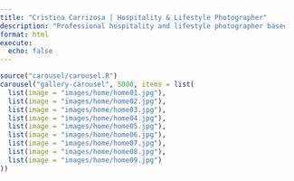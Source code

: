 ```yaml
---
title: "Cristina Carrizosa | Hospitality & Lifestyle Photographer"
description: "Professional hospitality and lifestyle photographer based in Richmond, VA. Specializing in boutique hotels, luxury vacation rentals, and interior design photography in San Francisco and internationally."
format: html
execute:
  echo: false
---
```


```r
source("carousel/carousel.R")
carousel("gallery-carousel", 5000, items = list(
  list(image = "images/home/home01.jpg"),
  list(image = "images/home/home02.jpg"),
  list(image = "images/home/home03.jpg"),
  list(image = "images/home/home04.jpg"),
  list(image = "images/home/home05.jpg"),
  list(image = "images/home/home06.jpg"),
  list(image = "images/home/home07.jpg"),
  list(image = "images/home/home08.jpg"),
  list(image = "images/home/home09.jpg")
))
```

<!-- Navigation Zones -->
<div class="carousel-zone carousel-zone-left" onclick="changeSlide(-1)"></div>
<div class="carousel-zone carousel-zone-right" onclick="changeSlide(1)"></div>

<!-- Arrow that follows cursor -->
<div class="cursor-arrow" id="cursorArrow">
  <svg xmlns="http://www.w3.org/2000/svg" width="16" height="16" fill="currentColor" viewBox="0 0 16 16">
    <path fill-rule="evenodd" d="M15 8a.5.5 0 0 0-.5-.5H2.707l3.147-3.146a.5.5 0 1 0-.708-.708l-4 4a.5.5 0 0 0 0 .708l4 4a.5.5 0 0 0 .708-.708L2.707 8.5H14.5A.5.5 0 0 0 15 8"/>
  </svg>
</div>

<script>
// Simple carousel navigation
let currentSlide = 0;
let totalSlides = 0;
let isTransitioning = false;
let carouselTimer = null;
const CAROUSEL_INTERVAL = 5000; // 5 seconds as defined in the carousel call

// Timer management functions
function startCarouselTimer() {
  stopCarouselTimer(); // Clear any existing timer
  carouselTimer = setInterval(() => {
    if (!isTransitioning) {
      changeSlide(1); // Auto-advance to next slide
    }
  }, CAROUSEL_INTERVAL);
}

function stopCarouselTimer() {
  if (carouselTimer) {
    clearInterval(carouselTimer);
    carouselTimer = null;
  }
}

function resetCarouselTimer() {
  stopCarouselTimer();
  startCarouselTimer();
}

function changeSlide(direction) {
  if (isTransitioning) return; // Prevent rapid clicking
  
  const carousel = document.getElementById('gallery-carousel');
  const slides = carousel.querySelectorAll('.carousel-item');
  totalSlides = slides.length;
  
  if (totalSlides === 0) return;
  
  isTransitioning = true;
  
  // Reset the carousel timer by stopping and restarting automatic cycling
  if (window.bootstrap && window.bootstrap.Carousel) {
    const bsCarousel = window.bootstrap.Carousel.getOrCreateInstance(carousel);
    bsCarousel.pause(); // Stop current timer
    bsCarousel.cycle(); // Restart timer from beginning
  }
  
  // Also reset our custom timer as a fallback
  resetCarouselTimer();
  
  // Remove active class from current slide (fade out)
  slides[currentSlide].classList.remove('active');
  
  // Calculate next slide
  if (direction === 1) {
    currentSlide = (currentSlide + 1) % totalSlides;
  } else {
    currentSlide = (currentSlide - 1 + totalSlides) % totalSlides;
  }
  
  // Add active class to new slide after a brief delay (fade in)
  setTimeout(() => {
    slides[currentSlide].classList.add('active');
  }, 150); // Slightly longer delay for fade-out then fade-in effect
  
  // Reset transition lock after animation
  setTimeout(() => {
    isTransitioning = false;
  }, 700); // Total time for both fade-out and fade-in
}

// Initialize carousel
document.addEventListener('DOMContentLoaded', function() {
  const carousel = document.getElementById('gallery-carousel');
  
  if (!carousel) {
    return;
  }
  
  const slides = carousel.querySelectorAll('.carousel-item');
  totalSlides = slides.length;
  
  // Ensure first slide is active and visible
  if (slides.length > 0) {
    // Remove any existing active classes
    slides.forEach(slide => slide.classList.remove('active'));
    // Add active class to first slide
    slides[0].classList.add('active');
  }
  
  // Start our custom timer as a fallback
  startCarouselTimer();
});

// Cursor arrow functionality
document.addEventListener('DOMContentLoaded', function() {
  const cursorArrow = document.getElementById('cursorArrow');
  const leftZone = document.querySelector('.carousel-zone-left');
  const rightZone = document.querySelector('.carousel-zone-right');
  
  let currentZone = null;
  
  // Track mouse movement
  document.addEventListener('mousemove', function(e) {
    cursorArrow.style.left = e.clientX + 'px';
    cursorArrow.style.top = e.clientY + 'px';
    
    // Check if mouse is within the carousel zones (both X and Y coordinates)
    const x = e.clientX;
    const y = e.clientY;
    const windowWidth = window.innerWidth;
    const windowHeight = window.innerHeight;
    
    // Check if mouse is within the vertical bounds of the carousel zones
    const zoneTop = 120; // Same as CSS top value
    const zoneBottom = windowHeight - 200; // Same as CSS calculation
    
    if (y < zoneTop || y > zoneBottom) {
      // Mouse is outside the vertical bounds - hide arrow
      cursorArrow.classList.remove('visible', 'left', 'right');
      currentZone = null;
      return;
    }
    
    // Check horizontal position only if within vertical bounds
    if (x < windowWidth * 0.15) {
      // Left edge - no arrow
      cursorArrow.classList.remove('visible', 'left', 'right');
      currentZone = null;
    } else if (x >= windowWidth * 0.15 && x < windowWidth * 0.45) {
      // Left zone
      if (currentZone !== 'left') {
        cursorArrow.classList.remove('visible', 'right');
        cursorArrow.classList.add('visible', 'left');
        cursorArrow.innerHTML = '<svg xmlns="http://www.w3.org/2000/svg" width="16" height="16" fill="currentColor" viewBox="0 0 16 16"><path fill-rule="evenodd" d="M15 8a.5.5 0 0 0-.5-.5H2.707l3.147-3.146a.5.5 0 1 0-.708-.708l-4 4a.5.5 0 0 0 0 .708l4 4a.5.5 0 0 0 .708-.708L2.707 8.5H14.5A.5.5 0 0 0 15 8"/></svg>';
        currentZone = 'left';
      }
    } else if (x >= windowWidth * 0.55 && x < windowWidth * 0.85) {
      // Right zone
      if (currentZone !== 'right') {
        cursorArrow.classList.remove('visible', 'left');
        cursorArrow.classList.add('visible', 'right');
        cursorArrow.innerHTML = '<svg xmlns="http://www.w3.org/2000/svg" width="16" height="16" fill="currentColor" viewBox="0 0 16 16"><path fill-rule="evenodd" d="M1 8a.5.5 0 0 1 .5-.5h11.793l-3.147-3.146a.5.5 0 0 1 .708-.708l4 4a.5.5 0 0 1 0 .708l-4 4a.5.5 0 0 1-.708-.708L13.293 8.5H1.5A.5.5 0 0 1 1 8"/></svg>';
        currentZone = 'right';
      }
    } else {
      // Right edge - no arrow
      cursorArrow.classList.remove('visible', 'left', 'right');
      currentZone = null;
    }
  });
  
  // Hide arrow when mouse leaves window
  document.addEventListener('mouseleave', function() {
    cursorArrow.classList.remove('visible', 'left', 'right');
    currentZone = null;
  });
});
</script>
<style>

/* hide title block but get browser tab title*/
.quarto-title-block {
  display: none !important;
}

/* Remove Quarto’s layout padding */
main#quarto-document-content,
.page-columns,
.content,
.column-page {
  padding: 0 !important;
  margin: 0 !important;
}

/* Remove body scroll gaps */
body, html {
  margin: 0;
  padding: 0;
  min-height: 100vh;
}

/* New wrapper to force full height */
.fullscreen-carousel {
  height: 100dvh;
  width: 100vw;
  margin: 0;
  padding: 0;
  display: flex;
  align-items: center;
  justify-content: center;
}

/* Carousel container */
#gallery-carousel {
  height: 70vh; /* Fixed height to leave space for footer */
  width: 100vw;
  position: relative;
  display: block;
  margin: 30px auto 0 auto; /* Reduced top margin to bring images closer to header */
}

/* Carousel inner container */
#gallery-carousel .carousel-inner {
  height: 100%;
  width: 100%;
  position: relative;
}

/* Carousel item */
#gallery-carousel .carousel-item {
  display: flex;
  justify-content: center;
  align-items: center;
  height: 100%;
  width: 100%;
  position: absolute;
  top: 0;
  left: 0;
  transition: opacity 0.4s ease-in-out;
  opacity: 0;
  z-index: 0;
}

#gallery-carousel .carousel-item.active {
  opacity: 1;
  z-index: 1;
}

/* Image styling */
#gallery-carousel img {
  max-height: 60vh;
  object-fit: contain;
  display: block;
  margin: 0 auto;
  border: none;
  box-shadow: none;
  outline: none;
  box-sizing: border-box;
}

#quarto-content {
  display: flex;
  flex-direction: column;
}

main#quarto-document-content {
  padding: 0 !important;
  margin: 0 !important;
  min-height: 70vh; /* Allow content to flow naturally */
}

/* Navigation zones - invisible hover areas */
.carousel-zone {
  position: fixed;
  top: 120px; /* Below header */
  height: calc(100vh - 200px); /* Leave space for header and footer */
  max-height: calc(100vh - 200px); /* Prevent extending into footer */
  z-index: 100;
  cursor: none; /* Hide default cursor */
  transition: background-color 0.2s ease;
  pointer-events: auto; /* Ensure click events work */
}

.carousel-zone-left {
  left: 15%;
  width: 30%;
}

.carousel-zone-right {
  right: 15%;
  width: 30%;
}

/* Cursor arrow that follows mouse */
.cursor-arrow {
  position: fixed;
  pointer-events: none;
  z-index: 9999;
  opacity: 0;
  transition: opacity 0.2s ease;
  transform: translate(-50%, -50%);
  display: flex;
  align-items: center;
  justify-content: center;
}

.cursor-arrow.visible {
  opacity: 1;
}

.cursor-arrow svg {
  width: 40px;
  height: 40px;
  fill: rgba(0, 0, 0, 0.8);
}

/* Zone styling - completely transparent */
.carousel-zone {
  background: transparent;
  border: none;
}

.carousel-zone-left {
  background: transparent;
  border: none;
}

.carousel-zone-right {
  background: transparent;
  border: none;
}

/* Zone hover effects - no visual changes */
.carousel-zone:hover {
  background: transparent;
  border: none;
}

@media (max-width: 768px) {
  #gallery-carousel img {
    max-width: 70vw;
    max-height: 70vh;
    object-fit: contain;
    display: block;
    margin: 0 auto;
    border: none;
    box-shadow: none;
    outline: none;
    box-sizing: border-box;
  }
  
  /* Hide cursor arrow on mobile */
  .cursor-arrow {
    display: none !important;
  }
  
  /* Adjust navigation zones for mobile */
  .carousel-zone {
    top: 100px;
    height: calc(100vh - 250px);
  }
}

@media (max-width: 480px) {
  #gallery-carousel img {
    max-width: 75vw;
    max-height: 75vh;
  }
  
  .cursor-arrow svg {
    width: 28px;
    height: 28px;
  }
  
  /* Smaller navigation zones for small mobile */
  .carousel-zone {
    top: 80px;
    height: calc(100vh - 200px);
  }
}

</style>